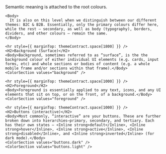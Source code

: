 

<Meta title="Colors/Semantic" />

<div className="sb-unstyled">
  <StoryLayout title="Semantic">
    <Body>
      Semantic meaning is attached to the root colours. 
    </Body>

    <Body>
      It is also on this level when we distinguish between our different themes: B2C & B2B. Essentially, only the primary colours differ here, while the rest — secondary, as well as body (typography), borders, dividers, and other colours — remain the same.
    </Body>

    <hr style={{ marginTop: themeContract.space[1800] }} />
    <H2>Background (Surface)</H2>
    <Body>Background, sometimes referred to as “surface”, is the the background colour of either individual UI elements (e.g. cards, input forms, etc) and whole sections or bodies of content (e.g. a whole mobile frame and/or sections within that frame).</Body>
    <ColorSection values="background" />

    <hr style={{ marginTop: themeContract.space[1000] }} />
    <H2>Foreground</H2>
    <Body>Foreground is essentially applied to any text, icons, and any UI elements that sit on top, or on the front, of a background.</Body>
    <ColorSection values="foreground" />

    <hr style={{ marginTop: themeContract.space[1000] }} />
    <H2>Buttons (interactive)</H2>
    <Body>Most commonly, “interactive” are your buttons. These are further broken down into hierarchies—primary, secondary, and tertiary. Each has their own states — <Inline strong>default</Inline>, <Inline strong>hover</Inline>, <Inline strong>active</Inline>, <Inline strong>disabled</Inline>, and <Inline strong>inverted</Inline> (for dark mode).</Body>
    <ColorSection values="buttons.dark" />
    <ColorSection values="buttons.light" />

  </StoryLayout>
</div>
